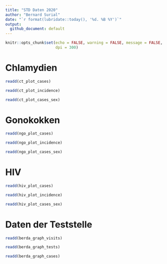```yaml
---
title: "STD Daten 2020"
author: "Bernard Surial"
date: "`r format(lubridate::today(), '%d. %B %Y')`"
output:
  github_document: default
---
```


```r
knitr::opts_chunk$set(echo = FALSE, warning = FALSE, message = FALSE,
                      dpi = 300)
```

# Chlamydien

```r
readd(ct_plot_cases)

readd(ct_plot_incidence)

readd(ct_plot_cases_sex)
```



# Gonokokken

```r
readd(ngo_plot_cases)

readd(ngo_plot_incidence)

readd(ngo_plot_cases_sex)
```



# HIV

```r
readd(hiv_plot_cases)

readd(hiv_plot_incidence)

readd(hiv_plot_cases_sex)
```



# Daten der Teststelle

```r
readd(berda_graph_visits)

readd(berda_graph_tests)

readd(berda_graph_cases)
```
